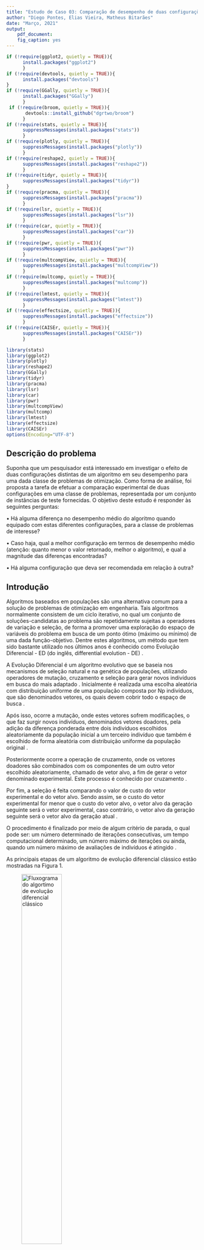 ```yaml
---
title: "Estudo de Caso 03: Comparação de desempenho de duas configurações de um algoritmo de otimização"
author: "Diego Pontes, Elias Vieira, Matheus Bitarães"
date: "Março, 2021"
output:
    pdf_document:
    fig_caption: yes
---
```

```r
if (!require(ggplot2, quietly = TRUE)){
      install.packages("ggplot2")
      }
if (!require(devtools, quietly = TRUE)){
      install.packages("devtools")
}
if (!require(GGally, quietly = TRUE)){
      install.packages("GGally")
      }
 if (!require(broom, quietly = TRUE)){
       devtools::install_github("dgrtwo/broom")
      }
if (!require(stats, quietly = TRUE)){
      suppressMessages(install.packages("stats"))
      }
if (!require(plotly, quietly = TRUE)){
      suppressMessages(install.packages("plotly"))
      }
if (!require(reshape2, quietly = TRUE)){
      suppressMessages(install.packages("reshape2"))
      }
if (!require(tidyr, quietly = TRUE)){
      suppressMessages(install.packages("tidyr"))
}
if (!require(pracma, quietly = TRUE)){
      suppressMessages(install.packages("pracma"))
      }
if (!require(lsr, quietly = TRUE)){
      suppressMessages(install.packages("lsr"))
      }
if (!require(car, quietly = TRUE)){
      suppressMessages(install.packages("car"))
      }
if (!require(pwr, quietly = TRUE)){
      suppressMessages(install.packages("pwr"))
      }
if (!require(multcompView, quietly = TRUE)){
      suppressMessages(install.packages("multcompView"))
      }
if (!require(multcomp, quietly = TRUE)){
      suppressMessages(install.packages("multcomp"))
      }
if (!require(lmtest, quietly = TRUE)){
      suppressMessages(install.packages("lmtest"))
      }
if (!require(effectsize, quietly = TRUE)){
      suppressMessages(install.packages("effectsize"))
      }
if (!require(CAISEr, quietly = TRUE)){
      suppressMessages(install.packages("CAISEr"))
      }
```

```r
library(stats)
library(ggplot2)
library(plotly)
library(reshape2)
library(GGally)
library(tidyr)
library(pracma)
library(lsr)
library(car)
library(pwr)
library(multcompView)
library(multcomp)
library(lmtest)
library(effectsize)
library(CAISEr)
options(Encoding="UTF-8")
```


## Descrição do problema

Suponha que um pesquisador está interessado em investigar o efeito de duas configurações distintas de um algoritmo em seu desempenho para uma dada classe de problemas de otimização.
Como forma de análise, foi proposta a tarefa de efetuar a  comparação experimental de duas configurações em uma classe de problemas, representada por um conjunto de instâncias de teste fornecidas. O objetivo deste estudo é responder às seguintes perguntas:

• Há alguma diferença no desempenho médio do algoritmo quando equipado com estas diferentes configurações, para a classe de problemas de interesse? 

• Caso haja, qual a melhor configuração em termos de desempenho médio (atenção: quanto menor o valor retornado, melhor o algoritmo), e qual a magnitude das diferenças encontradas?

• Há alguma configuração que deva ser recomendada em relação à outra?


## Introdução

Algoritmos baseados em populações são uma alternativa comum para a solução de problemas de otimização em engenharia. Tais algoritmos normalmente consistem de um ciclo iterativo, no qual um conjunto de soluções-candidatas ao problema são repetidamente sujeitas a operadores de variação e seleção, de forma a promover uma exploração do espaço de variáveis do problema em busca de um ponto ótimo (máximo ou mínimo) de uma dada função-objetivo.
Dentre estes algoritmos, um método que tem sido bastante utilizado nos últimos anos é conhecido como Evolução Diferencial - ED (do inglês, differential evolution - DE) \cite{Storn1997}.

A Evolução Diferencial é um algoritmo evolutivo que se baseia nos mecanismos de seleção natural e na genética de populações, utilizando operadores de mutação, cruzamento e seleção para gerar novos indivíduos em busca do mais adaptado \cite{Rocha2011}. Inicialmente é realizada uma escolha aleatória com distribuição uniforme de uma população composta por Np indivíduos, que são denominados vetores, os quais devem cobrir todo o espaço de busca \cite{Figueiredo2014}.

Após isso, ocorre a mutação, onde estes vetores sofrem modificações, o que faz surgir novos indivíduos, denominados vetores doadores, pela adição da diferença ponderada entre dois indivíduos escolhidos aleatoriamente da população inicial a um terceiro indivíduo que também é escolhido de forma aleatória com distribuição uniforme da população original \cite{Paiva2011}.

Posteriormente ocorre a operação de cruzamento, onde os vetores doadores são combinados com os componentes de um outro vetor escolhido aleatoriamente, chamado de vetor alvo, a fim de gerar o vetor denominado experimental. Este processo é conhecido por cruzamento \cite{Oliveira2006}.

Por fim, a seleção é feita comparando o valor de custo do vetor experimental e do vetor alvo. Sendo assim, se o custo do vetor experimental for menor que o custo do vetor alvo, o vetor alvo da geração seguinte será o vetor experimental, caso contrário, o vetor alvo da geração seguinte será o vetor alvo da geração atual \cite{Lacerda2010}.

O procedimento é finalizado por meio de algum critério de parada, o qual pode ser: um número determinado de iterações consecutivas, um tempo computacional determinado, um número máximo de iterações ou ainda, quando um número máximo de avaliações de indivíduos é atingido \cite{Rosario2011}.

As principais etapas de um algoritmo de evolução diferencial clássico estão mostradas na Figura 1.

![Fluxograma do algortimo de evolução diferencial clássico](fluxograma.jpeg){#id .class width=50% height=50%}


## Design do Experimento

A tarefa para este estudo de caso é a comparação experimental de duas configurações de um algoritmo de otimização aplicado em uma classe de problemas, representada por um conjunto de instâncias de teste. As duas configurações são apresentadas a seguir:

```r
## Configuração 1
recpars1 <- list(name = "recombination_blxAlphaBeta", alpha = 0, beta = 0)
mutpars1 <- list(name = "mutation_rand", f = 4)

## Configuração 2
recpars2 <- list(name = "recombination_linear")
mutpars2 <- list(name = "mutation_rand", f = 1.5)
```

Além disto, os seguintes parâmetros experimentais foram dados para este estudo:

• Mínima diferença de importância prática (padronizada): (d* = $\delta$*/$\sigma$) = 0.5

• Significância desejada: $\alpha$ = 0.05

• Potência mínima desejada (para o caso d = d*): $\pi$ = 1 - $\beta$ = 0.8

Para a execução dos experimentos, foram utilizados os pacotes ExpDE e smoof. A classe de funções de interesse para este teste é composta por funções Rosenbrock de dimensão entre 2 e 150.

Para a correta comparação entre duas configurações de algoritmos dentro de uma classe de problemas é necessário que os algortimos sejam executados em uma quantidade de dimensões representativas. Além disso, cada instância deve ser executada um número de vezes suficiente para que se consiga alcançar a potência, significância e importância prática desejada. Realizar um alto número de execuções em cada dimensão e coletar os dados de cada execução pode ser computacionalmente pesado ou infactível em alguns casos, como este, por exemplo. Portanto, será utilizada a abordagem criada por Campelo e Takahashi, que propõe a estimativa do número mínimo de instâncias (neste caso, dimensões) a serem avaliadas e também propõe uma estratégia para se obter o número mínimo de execuções em cada instância, através de uma avaliação iterativa, enquanto as execuções forem sendo coletadas \cite{campelo2019}.

Como primeiro passo, deve-se estimar o número de instâncias de acordo com os parâmetros experimentais fornecidos:

A função calc_instances do pacote CAISEr \cite{CAISEr} permite estimar o número mínimo de instâncias necessárias para se comparar múltiplos algoritmos, de maneira que os requisitos experimentais sejam atingidos. O número de comparações (ncomparisons) é dado pela seguinte equação: 

\begin{equation} ncomparisons = \frac{K\times(K-1)}{2} \end{equation}

Onde $K$ é o número de algoritmos que se deseja comparar.

Como $K$ = 2 para o problema em questão, tem-se que ncomparisons = 1.

```r
# Dados do trabalho
alpha <- 0.05
delta <- 0.5
beta <- 0.2

out <- calc_instances(ncomparisons = 1, 
                      d = delta, 
                      power = 1 - beta, 
                      sig.level = alpha, 
                      alternative.side = "two.sided", 
                      power.target = "mean")
cat('Número de instâncias necessárias:', out$ninstances)
```

Pode-se concluir pelo resultado da execução da função que são necessárias 34 instâncias para se realizar o experimento descrito. 

## Coleta dos Dados

Para que seja possível utilizar todo o intervalo de valores possíveis de D ($D \in [2, 150]$), espaçou-se uniformemente as 34 instâncias:

```r
num_dims <- 34
dims = round(linspace(2, 150, num_dims), digits = 0)
print(dims)
```

Seguindo o Algoritmo 2 proposto por Campelo e Takahashi, deve-se realizar um conjunto de execuções piloto para que se possa obter os dados de média e variância das instâncias e, dessa forma, iniciar-se a execução iterativa até que se obtenha o erro padrão (a estimativa da diferença em performance entre os dois algoritmos) com a precisão pretendida (Algoritmo 1 proposto por Campelo e Takahashi) \cite{campelo2019}.

Desta forma, foi feita uma execução piloto com a escolha inicial de 10 execuções e com os 34 blocos obtidos anteriormente.

```r
suppressPackageStartupMessages(library(ExpDE))
suppressPackageStartupMessages(library(smoof))

file_name = "pilot_execution_backup.csv"
num_exec <- 10

if (file.exists(file_name)) {
  
  # Se ja existir uma arquivo com o dados da execução, não é necessário executar novamente. 
  # Apenas será feita a leitura do arquivo
  print("Arquivo de backup encontrado. Recuperando dados ao inves de realizar uma nova execução")
  initial_data <- read.csv(file=file_name, header = TRUE, sep=",")
  dims <- initial_data$dim
  mean_y1 <- initial_data$mean.instance1
  mean_y2 <- initial_data$mean.instance2
  sd_y1 <- initial_data$sd.instance1
  sd_y2 <- initial_data$sd.instance2
} else {
  
  # Função para execução de n funções de rosenbrock para determinada dimensao
  executeRosenbrock <- function(dim, num_exec) {
    # Função de Ronsebrock para determinada dimensao
    fn <<- function(X) {
          if(!is.matrix(X)) X <- matrix(X, nrow = 1) # <- if a single vector is passed as X
          Y <- apply(X, MARGIN = 1,
          FUN = smoof::makeRosenbrockFunction(dimensions = dim))
          return(Y)
    }
    
    # Definições dadas no enunciado
    selpars <- list(name = "selection_standard")
    stopcrit <- list(names = "stop_maxeval", maxevals = 5000*dim, maxiter = 100*dim)
    probpars <- list(name = "fn", xmin = rep(-5, dim), xmax = rep(10, dim))
    popsize <- 5*dim
    
    y1 <- vector(,num_exec)
    y2 <- vector(,num_exec)
    for (i in 1:num_exec){
      
      # Rodando problema para instancia 1
      out <-  ExpDE(mutpars = mutpars1,
              recpars = recpars1,
              popsize = popsize,
              selpars = selpars,
              stopcrit = stopcrit,
              probpars = probpars,
              showpars = list(show.iters = "dots", showevery = 20))
      y1[i] <- out$Fbest
      
      # Rodando problema para instancia 2
      out <-  ExpDE(mutpars = mutpars2,
              recpars = recpars2,
              popsize = popsize,
              selpars = selpars,
              stopcrit = stopcrit,
              probpars = probpars,
              showpars = list(show.iters = "dots", showevery = 20))
      y2[i] <- out$Fbest
      cat("\n y1", y1[i])
      cat("\n y2", y2[i])
    }
    
    return(
      data.frame(
        mean1 = mean(y1),
        mean2 = mean(y2),
        sd1 = sd(y1),
        sd2 = sd(y2)))
  }
  
  # Função para execução de n funções de rosenbrock para uma lista de dimensões
  executeRosenbrockForDims <- function(dims, num_exec){
    num_dims <- length(dims)
    mean_y1 <- vector(,num_dims)
    mean_y2 <- vector(,num_dims)
    sd_y1 <- vector(,num_dims)
    sd_y2 <- vector(,num_dims)
    
    for (d in 1:num_dims){
      dim <- dims[d]
      
      # Múltiplas execuções
      Y = executeRosenbrock(dim, num_exec)
      
      cat("dim:",dim, " \n")
      cat("mu1:",Y$mean1, " \n")
      cat("sd1:",Y$sd1, " \n")
      cat("mu2:",Y$mean2, " \n")
      cat("sd2:",Y$sd2, " \n")
      
      mean_y1[d] <- Y$mean1
      mean_y2[d] <- Y$mean2
      sd_y1[d] <- Y$sd1
      sd_y2[d] <- Y$sd2
    }
    
    data <- data.frame(
      dim = dims,
      mean.instance1 = mean_y1,
      mean.instance2 = mean_y2,
      sd.instance1 = sd_y1, 
      sd.instance2 = sd_y2)
    
    return(data)
  }
  
  # Execução das funções de rosenbrock
  initial_data = executeRosenbrockForDims(dims, num_exec)
  
  # Escreve no arquivo de backup os resultados coletados
  write.csv(initial_data, file = file_name)
}

initial_data$n1 <- rep(num_exec, num_dims)
initial_data$n2 <- rep(num_exec, num_dims)
```

Após esta execução, pode-se prosseguir com o Algoritmo 1, disponível em \cite{campelo2019}. O algoritmo proposto irá executar as instâncias até que o limite de precisão $se*$ seja atingido ou que o número máximo de execuções $n_{max}$ seja alcançado. O valor de $n_{max}$ foi definido como 50.

```r
file_name = "execution_backup.csv"
num_exec <- 10

if (file.exists(file_name)) {
  
  # Se ja existir uma arquivo com o dados da execução, não é necessário executar novamente. 
  # Apenas será feita a leitura do arquivo
  print("Arquivo de backup encontrado. Recuperando dados ao inves de realizar uma nova execução")
  data <- read.csv(file=file_name, header = TRUE, sep=",")
} else {
  data <- initial_data
  se_opt <- 0.05 # se pretendido
  n_max <- 50 # máximo número de execuções
  
  # Loop de dimensões
  for (d in 1:num_dims) {
    dim <- data$dim[d]
    mu1 <- data$mean.instance1[d]
    mu2 <- data$mean.instance2[d]
    sd1 <- data$sd.instance1[d]
    sd2 <- data$sd.instance2[d]
    n1 <- 10 # número de execuções que já foram realizadas
    n2 <- 10
    
    # Função de Ronsebrock para determinada dimensão
    fn <- function(X) {
          if(!is.matrix(X)) X <- matrix(X, nrow = 1) # <- if a single vector is passed as X
          Y <- apply(X, MARGIN = 1,
          FUN = smoof::makeRosenbrockFunction(dimensions = dim))
          return(Y)
    }
    
    # Definições dadas no enunciado
    selpars <- list(name = "selection_standard")
    stopcrit <- list(names = "stop_maxeval", maxevals = 5000*dim, maxiter = 100*dim)
    probpars <- list(name = "fn", xmin = rep(-5, dim), xmax = rep(10, dim))
    popsize <- 5*dim
    
    # Calculo do se
    se <- sqrt(sd1^2/n1 + sd2^2/n2)
    
    cat("\n se inicial:", se)
    
    # Loop de execuções
    while (se > se_opt && n1 + n2 < n_max){
      ropt <- sd1/sd2
      if (n1/n2 < ropt){
        
        # Executa algoritmo 1
        out <- ExpDE(mutpars = mutpars1,
        recpars = recpars1,
        popsize = popsize,
        selpars = selpars,
        stopcrit = stopcrit,
        probpars = probpars,
        showpars = list(show.iters = "dots", showevery = 20))
        y1 <- out$Fbest
        
        # Atualiza parâmetros
        mu_ <- (mu1*n1 + y1)/(n1+1)
        sd_ <- sqrt(((n1-1)*sd1^2 + (y1 - mu_)*(y1 - mu1))/n1)
        mu1 <- mu_
        sd1 <- sd_
        n1 <- n1 + 1
      } else {
        
        # Executa algoritmo 2
        out <- ExpDE(mutpars = mutpars2,
        recpars = recpars2,
        popsize = popsize,
        selpars = selpars,
        stopcrit = stopcrit,
        probpars = probpars,
        showpars = list(show.iters = "dots", showevery = 20))
        y2 <- out$Fbest
        
        # Atualiza parâmetros
        mu_ <- (mu2*n2 + y2)/(n2+1)
        sd_ <- sqrt(((n2-1)*sd2^2 + (y2 - mu_)*(y2 - mu2))/n2)
        mu2 <- mu_
        sd2 <- sd_
        n2 <- n2 + 1
        
      }
      
      # Atualiza se
      se <- sqrt(sd1^2/n1 + sd2^2/n2)
      cat("se:", se, " \n")
      cat("dim:",dim, " \n")
      cat("se:",se, " \n")
      cat("mu1:",mu1, " \n")
      cat("sd1:",sd1, " \n")
      cat("mu2:",mu2, " \n")
      cat("sd2:",sd2, " \n")
      cat("n1:",n1, " \n")
      cat("n2:",n2, " \n")
    }
    
    data$mean.instance1[d] <- mu1
    data$sd.instance1[d] <- sd1
    data$n1[d] <- n1
    data$mean.instance2[d] <- mu2
    data$sd.instance2[d] <- sd2
    data$n2[d] <- n2
  }
  
  # Escreve dados no arquivo de backup
  write.csv(data, file = file_name)
}
```

Abaixo pode ser visto os dados coletados, bem como o número de execuções de cada instância: 

```r
data
```

Podemos perceber que a maioria dos blocos utilizou o orçamento máximo de execuções $n_{max}$, que era de 50 execuções. No entanto, a distribuição deste número de execuções é balanceada de uma forma que minimize o limite de precisão $se*$.

## Teste de Hipóteses

Optou-se por utilizar o ANOVA para realizar a comparação das amostras. Será realizada uma validação das premissas *a posteriori*.

```r
d <- data.frame(dim = rep(data$dim,2),
                config = c(rep(1,num_dims), rep(2,num_dims)),
                Y = c(data$mean.instance1, data$mean.instance2))

for (i in 1:2){
  d[, i] <- as.factor(d[, i])
}

model <- aov(Y~dim+config, data = d)
summary(model)
```

Para a realização do teste ANOVA, é necessário que as seguintes premissas sejam cumpridas \cite{anova_premissas}: 

•	As amostras devem ser independentes;

•	As amostras devem apresentar distribuição normal;

•	As variâncias podem ser consideradas iguais (homocedasticidade).

**Verificação da independência**: Por serem dois algortimos diferentes, foi considerada independência entre as amostras.

**Verificação de Normalidade**: Para uma avaliação estatística sobre a validação da hipótese de uma distribuição normal para as amostras, pode-se usar o teste Shapiro-Wilk, onde têm-se as seguintes hipóteses \cite{teste_norm_R}:

$$\begin{cases} H_0: \text{A amostra provém de uma população com distribuição normal}\\H_1: \text{A amostra não provém de uma população com distribuição normal} \end{cases}$$
```r
shapiro.test(model$residuals)
```
Como interpretação do teste, temos que se o p-valor < 0.05 ($\alpha$), deve-se rejeitar a hipótese nula, ou seja, os dados não possuem distribuição normal \cite{teste_norm_R}, caso contrário, não há evidências para se rejeitar a hipótese nula. Como pode ser visto pelo teste acima, não se pode assumir normalidade para este modelo e, portanto, o ANOVA não pode ser utilizado para estes dados.

Pode-se tentar realizar uma transformação logarítmica nos dados a fim de se conseguir resíduos normalizados no ANOVA:
```r
model_log <- aov(log(Y)~dim+config, data = d)
summary(model_log)
```

Validação de normalidade dos resíduos do modelo com escala logarítmica:
```r
shapiro.test(model_log$residuals)
```
Como pode-se observar pelo resultado do teste de Shapiro-Wilk, não podemos assumir normalidade para as amostras em escala logarítmica. O que implica que não podemos realizar o ANOVA.

Como alternativa, tem-se o teste de Friedman com as seguintes hipóteses:

$$\begin{cases} H_0: \text{A média das duas populações são estatisticamente iguais}\\H_1: \text{A média das duas populações são estatisticamente diferentes} \end{cases}$$

```r
y <- c(data$mean.instance1, data$mean.instance2)
group <- as.factor(c(rep(1, length(data$mean.instance1)), rep(2, length(data$mean.instance2))))
datatable = cbind (y, group)
friedman.test(datatable)
```

Como interpretação do teste, temos que se o p-valor < 0.05 ($\alpha$), deve-se rejeitar a hipótese nula, ou seja, as médias dos grupos de amostras não são homogêneas, caso contrário, não há evidências para se rejeitar a hipótese nula. Portanto, analisando os resultados  do teste, pode-se considerar que a média dos grupos não são homogêneas.

Visto que os dados não possuem a média dos grupos com uma distribuição homogênea, foi plotado um gráfico com o rendimento dos dois algoritmos para a realização de uma análise gráfica.

```r
# Organização dos dados para o gráfico
med1t = t(data$mean.instance1)
med2t = t(data$mean.instance2)
colnames(med1t) <- as.character(data$dim)
colnames(med2t) <- as.character(data$dim)
medAlg1 <- as.vector(colMeans(med1t))
medAlg2 <- as.vector(colMeans(med2t))

# Dados para grafico do Algoritmo 1
label <- rep('Algoritmo 1', 34)
var <- data$dim
vec <- melt(medAlg1, id.vars = NULL)
graf1 <- cbind(var, vec, label)

# Dados para o grafico do Algoritmo 2
label <- rep('Algoritmo 2', 34)
var <- data$dim
vec <- melt(medAlg2, id.vars = NULL)
graf2 <- cbind(var, vec, label)
```

```r
merged <- rbind(graf1, graf2)
p <- ggplot(merged, aes(x = var, y = value, color = label)) + geom_line()
p + labs(x = "Dimensão", y = "Valor médio") +
    guides(color=guide_legend(title="Legenda")) +
    scale_color_manual(values = c("green", "blue"))
```

Dado o gráfico anterior, é possível observar que a solução ótima do Algoritmo 1 apresenta um valor maior de erro quando aplicada ao conjunto de funções utilizado em relação à solução ótima do Algoritmo 2 para todas as dimensões escolhidas, como pode ser confirmado analisando as colunas *mean.instance1* e *mean.instance2* da tabela *data*. Portanto, conclui-se que o Algoritmo 2 possui melhor solução média em relação ao primeiro algoritmo.

## Discussões e Conclusões

O estudo teve como objetivo definir, entre dois algoritmos de otimização, qual possui o melhor desempenho para uma dada classe de problemas de otimização. Os dois algoritmos a serem comparados utilizavam o método conhecido como evolução diferencial. Para a análise de desempenho utilizou-se a classe de funções Rosenbrock de dimensão entre 2 e 150. Neste caso, o algoritmo que apresenta os menores valores para suas melhores soluções quando aplicadas à função de Rosenbrock é considerado o algoritmo de melhor desempenho.

Inicialmente, definiu-se as duas configurações a serem utilizadas. Então, utilizou-se o método calc_instances e através dele, concluiu-se que seriam necessárias 34 instâncias, ou seja, as duas configurações deveriam ser executadas para 34 valores distintos de dimensões da função de Rosenbrock. Para cada valor de dimensão, os códigos de otimização foram executados 10 vezes inicialmente.

Após isto, utilizou-se a abordagem criada por Campelo e Takahashi, que propõe uma estratégia para se obter o número mínimo de execuções em cada instância de forma iterativa. Então, as configurações foram executadas novamente para as quantidades fornecidas por este método. Para cada dimensão, foram salvas a média dos resíduos de cada uma das duas configurações, os desvios padrões e o número de execução de cada instância.

Após isto, deu-se início ao teste de hipóteses no qual decidiu-se utilizar o ANOVA para realizar a comparação das amostras. Porém, para que se possa aplicar o ANOVA é necessário que se cumpra algumas premissas. Utilizou-se o teste de Shapiro-Wilk para testar se a distribuição dos dados era normal. Observou-se que o teste rejeitou a hipótese de normalidade dos dados. Portanto, optou-se por transformar os dados em escala logarítmica e repetir os testes. Porém, mesmo após a transformação, a hipótese de distribuição normal dos dados foi rejeitada através do teste de Shapiro-Wilk.

Como as premissas para aplicação do ANOVA não foram cumpridas, não foi possível utilizá-lo. Desta forma, optou-se pelo teste de Friedman. Através deste teste, foi possível concluir que a média dos grupos não são homogêneas e que, portanto, há diferença significativa do desempenho de um algoritmo para o outro. A partir disto, foi realizada uma análise gráfica, com o objetivo de observar qual algoritmo apresentou melhor desempenho.

Observando-se graficamente os resultados e as considerações realizadas na sua descrição, concluiu-se que o algoritmo 2 apresentou melhor desempenho na otimização da função de Rosenbrock. 


## Atividades dos membros

**Diego**

Elaboração dos testes e construção textual.

**Elias**

Elaboração textual e análise dos resultados.

**Matheus**

Estruturação dos códigos e obtenção dos dados das amostras.

**Todos**

Elaboração das hipóteses, elaboração do experimento, pesquisa bibilográfica, definição das premissas e tomada de decisão.


\renewcommand\refname{Referências Bibliográficas}
\bibliographystyle{unsrt}
\bibliography{referencias}
